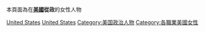 本頁面為在'''[[美國|美國]]從政'''的女性人物
{{Commonscat|Female politicians of the United States}}

[[Category:各國女性政治人物|United States]]
[[Category:北美洲女性政治人物|United States]]
[[Category:美国政治人物|Category:美国政治人物]]
[[Category:各職業美國女性‎|Category:各職業美國女性‎]]